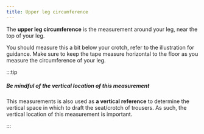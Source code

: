 ```yaml
---
title: Upper leg circumference
---
```


The **upper leg circumference** is the measurement around your leg, near the top of your leg.

You should measure this a bit below your crotch, refer to the illustration for guidance.
Make sure to keep the tape measure horizontal to the floor as you measure the circumference of your leg.

:::tip

##### Be mindful of the vertical location of this measurement

This measurements is also used as **a vertical reference** to determine the vertical space in which to draft the seat/crotch of trousers. As such, the vertical location of this measurement is important.

:::

<MeasurementImage />
